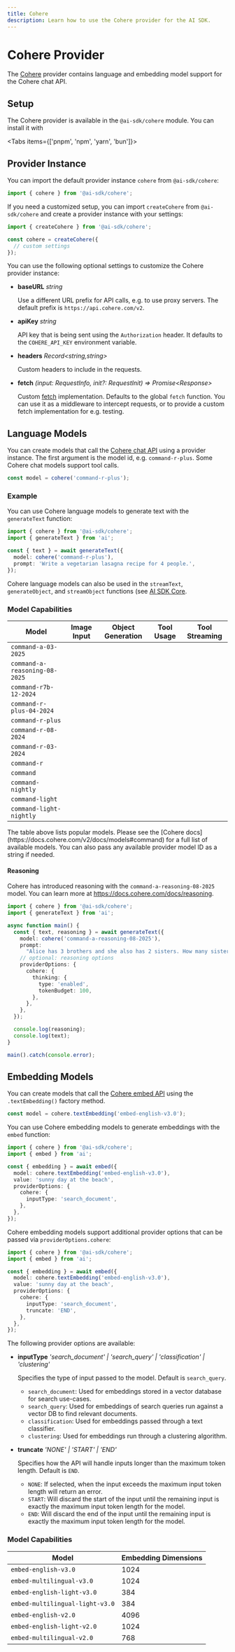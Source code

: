 ```yaml
---
title: Cohere
description: Learn how to use the Cohere provider for the AI SDK.
---
```


# Cohere Provider

The [Cohere](https://cohere.com/) provider contains language and embedding model support for the Cohere chat API.

## Setup

The Cohere provider is available in the `@ai-sdk/cohere` module. You can install it with

<Tabs items={['pnpm', 'npm', 'yarn', 'bun']}>
  <Tab>
    <Snippet text="pnpm add @ai-sdk/cohere" dark />
  </Tab>
  <Tab>
    <Snippet text="npm install @ai-sdk/cohere" dark />
  </Tab>
  <Tab>
    <Snippet text="yarn add @ai-sdk/cohere" dark />
  </Tab>

  <Tab>
    <Snippet text="bun add @ai-sdk/cohere" dark />
  </Tab>
</Tabs>

## Provider Instance

You can import the default provider instance `cohere` from `@ai-sdk/cohere`:

```ts
import { cohere } from '@ai-sdk/cohere';
```

If you need a customized setup, you can import `createCohere` from `@ai-sdk/cohere`
and create a provider instance with your settings:

```ts
import { createCohere } from '@ai-sdk/cohere';

const cohere = createCohere({
  // custom settings
});
```

You can use the following optional settings to customize the Cohere provider instance:

- **baseURL** _string_

  Use a different URL prefix for API calls, e.g. to use proxy servers.
  The default prefix is `https://api.cohere.com/v2`.

- **apiKey** _string_

  API key that is being sent using the `Authorization` header.
  It defaults to the `COHERE_API_KEY` environment variable.

- **headers** _Record&lt;string,string&gt;_

  Custom headers to include in the requests.

- **fetch** _(input: RequestInfo, init?: RequestInit) => Promise&lt;Response&gt;_

  Custom [fetch](https://developer.mozilla.org/en-US/docs/Web/API/fetch) implementation.
  Defaults to the global `fetch` function.
  You can use it as a middleware to intercept requests,
  or to provide a custom fetch implementation for e.g. testing.

## Language Models

You can create models that call the [Cohere chat API](https://docs.cohere.com/v2/docs/chat-api) using a provider instance.
The first argument is the model id, e.g. `command-r-plus`.
Some Cohere chat models support tool calls.

```ts
const model = cohere('command-r-plus');
```

### Example

You can use Cohere language models to generate text with the `generateText` function:

```ts
import { cohere } from '@ai-sdk/cohere';
import { generateText } from 'ai';

const { text } = await generateText({
  model: cohere('command-r-plus'),
  prompt: 'Write a vegetarian lasagna recipe for 4 people.',
});
```

Cohere language models can also be used in the `streamText`, `generateObject`, and `streamObject` functions
(see [AI SDK Core](/docs/ai-sdk-core).

### Model Capabilities

| Model                         | Image Input         | Object Generation   | Tool Usage          | Tool Streaming      |
| ----------------------------- | ------------------- | ------------------- | ------------------- | ------------------- |
| `command-a-03-2025`           | <Cross size={18} /> | <Check size={18} /> | <Check size={18} /> | <Check size={18} /> |
| `command-a-reasoning-08-2025` | <Cross size={18} /> | <Check size={18} /> | <Check size={18} /> | <Check size={18} /> |
| `command-r7b-12-2024`         | <Cross size={18} /> | <Check size={18} /> | <Check size={18} /> | <Check size={18} /> |
| `command-r-plus-04-2024`      | <Cross size={18} /> | <Check size={18} /> | <Check size={18} /> | <Check size={18} /> |
| `command-r-plus`              | <Cross size={18} /> | <Check size={18} /> | <Check size={18} /> | <Check size={18} /> |
| `command-r-08-2024`           | <Cross size={18} /> | <Check size={18} /> | <Check size={18} /> | <Check size={18} /> |
| `command-r-03-2024`           | <Cross size={18} /> | <Check size={18} /> | <Check size={18} /> | <Check size={18} /> |
| `command-r`                   | <Cross size={18} /> | <Check size={18} /> | <Check size={18} /> | <Check size={18} /> |
| `command`                     | <Cross size={18} /> | <Cross size={18} /> | <Cross size={18} /> | <Cross size={18} /> |
| `command-nightly`             | <Cross size={18} /> | <Cross size={18} /> | <Cross size={18} /> | <Cross size={18} /> |
| `command-light`               | <Cross size={18} /> | <Cross size={18} /> | <Cross size={18} /> | <Cross size={18} /> |
| `command-light-nightly`       | <Cross size={18} /> | <Cross size={18} /> | <Cross size={18} /> | <Cross size={18} /> |

<Note>
  The table above lists popular models. Please see the [Cohere
  docs](https://docs.cohere.com/v2/docs/models#command) for a full list of
  available models. You can also pass any available provider model ID as a
  string if needed.
</Note>

#### Reasoning

Cohere has introduced reasoning with the `command-a-reasoning-08-2025` model. You can learn more at https://docs.cohere.com/docs/reasoning.

```ts
import { cohere } from '@ai-sdk/cohere';
import { generateText } from 'ai';

async function main() {
  const { text, reasoning } = await generateText({
    model: cohere('command-a-reasoning-08-2025'),
    prompt:
      "Alice has 3 brothers and she also has 2 sisters. How many sisters does Alice's brother have?",
    // optional: reasoning options
    providerOptions: {
      cohere: {
        thinking: {
          type: 'enabled',
          tokenBudget: 100,
        },
      },
    },
  });

  console.log(reasoning);
  console.log(text);
}

main().catch(console.error);
```

## Embedding Models

You can create models that call the [Cohere embed API](https://docs.cohere.com/v2/reference/embed)
using the `.textEmbedding()` factory method.

```ts
const model = cohere.textEmbedding('embed-english-v3.0');
```

You can use Cohere embedding models to generate embeddings with the `embed` function:

```ts
import { cohere } from '@ai-sdk/cohere';
import { embed } from 'ai';

const { embedding } = await embed({
  model: cohere.textEmbedding('embed-english-v3.0'),
  value: 'sunny day at the beach',
  providerOptions: {
    cohere: {
      inputType: 'search_document',
    },
  },
});
```

Cohere embedding models support additional provider options that can be passed via `providerOptions.cohere`:

```ts
import { cohere } from '@ai-sdk/cohere';
import { embed } from 'ai';

const { embedding } = await embed({
  model: cohere.textEmbedding('embed-english-v3.0'),
  value: 'sunny day at the beach',
  providerOptions: {
    cohere: {
      inputType: 'search_document',
      truncate: 'END',
    },
  },
});
```

The following provider options are available:

- **inputType** _'search_document' | 'search_query' | 'classification' | 'clustering'_

  Specifies the type of input passed to the model. Default is `search_query`.

  - `search_document`: Used for embeddings stored in a vector database for search use-cases.
  - `search_query`: Used for embeddings of search queries run against a vector DB to find relevant documents.
  - `classification`: Used for embeddings passed through a text classifier.
  - `clustering`: Used for embeddings run through a clustering algorithm.

- **truncate** _'NONE' | 'START' | 'END'_

  Specifies how the API will handle inputs longer than the maximum token length.
  Default is `END`.

  - `NONE`: If selected, when the input exceeds the maximum input token length will return an error.
  - `START`: Will discard the start of the input until the remaining input is exactly the maximum input token length for the model.
  - `END`: Will discard the end of the input until the remaining input is exactly the maximum input token length for the model.

### Model Capabilities

| Model                           | Embedding Dimensions |
| ------------------------------- | -------------------- |
| `embed-english-v3.0`            | 1024                 |
| `embed-multilingual-v3.0`       | 1024                 |
| `embed-english-light-v3.0`      | 384                  |
| `embed-multilingual-light-v3.0` | 384                  |
| `embed-english-v2.0`            | 4096                 |
| `embed-english-light-v2.0`      | 1024                 |
| `embed-multilingual-v2.0`       | 768                  |
